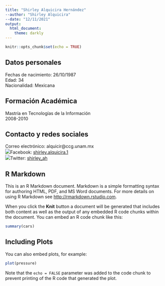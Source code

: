```yaml
---
title: "Shirley Alquicira Hernández"
--author: "Shirley Alquicira"
--date: "12/11/2021"
output: 
  html_document:
    theme: darkly
---
```


```r
knitr::opts_chunk$set(echo = TRUE)
```


## Datos personales

Fechas de nacimiento: 26/10/1987  
Edad: 34  
Nacionalidad: Mexicana  


## Formación Académica
Mastría en Tecnologías de la Información  
2008-2010  

## Contacto y redes sociales
Correo electrónico: alquicir@ccg.unam.mx  
![](./img/facebook_icon.png)Facebook: [shirley.alquicira.1](https://www.facebook.com/shirley.alquicira.1)    
![](./img/Twitter_icon.png)Twitter: [shirley_ah](https://twitter.com/shirley_ah)  
























## R Markdown

This is an R Markdown document. Markdown is a simple formatting syntax for authoring HTML, PDF, and MS Word documents. For more details on using R Markdown see <http://rmarkdown.rstudio.com>.

When you click the **Knit** button a document will be generated that includes both content as well as the output of any embedded R code chunks within the document. You can embed an R code chunk like this:

```r
summary(cars)
```

## Including Plots

You can also embed plots, for example:

```r
plot(pressure)
```

Note that the `echo = FALSE` parameter was added to the code chunk to prevent printing of the R code that generated the plot.
